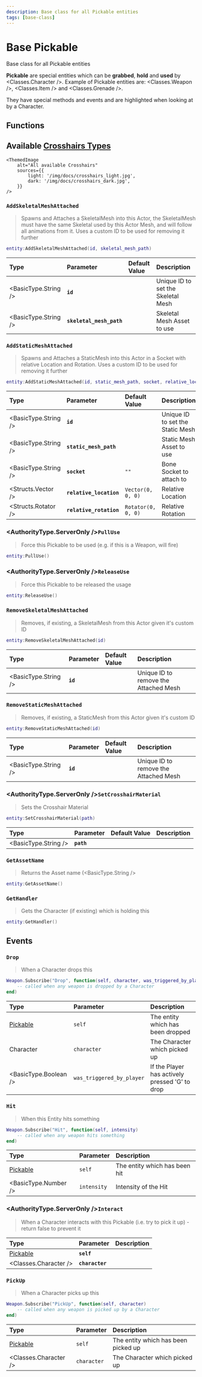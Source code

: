```yaml
---
description: Base class for all Pickable entities
tags: [base-class]
---
```


# Base Pickable

Base class for all Pickable entities


**Pickable** are special entities which can be **grabbed**, **hold** and **used** by <Classes.Character />. Example of Pickable entities are: <Classes.Weapon />, <Classes.Item /> and <Classes.Grenade />.

They have special methods and events and are highlighted when looking at by a Character.

## Functions


<BasePickableFunctions hidden_reference={true} />

## Available [Crosshairs Types](./scripting-reference/glossary/enums.md#crosshairtype)

````mdx-code-block
<ThemedImage
    alt="All available Crosshairs"
    sources={{
        light: '/img/docs/crosshairs_light.jpg',
        dark: '/img/docs/crosshairs_dark.jpg',
    }}
/>
````

### `AddSkeletalMeshAttached`

> Spawns and Attaches a SkeletalMesh into this Actor, the SkeletalMesh must have the same Skeletal used by this Actor Mesh, and will follow all animations from it. Uses a custom ID to be used for removing it further

```lua
entity:AddSkeletalMeshAttached(id, skeletal_mesh_path)
```

| Type | Parameter | Default Value | Description |
| :--- | :--- | :--- | :--- |
| <BasicType.String /> | **`id`** |  | Unique ID to set the Skeletal Mesh |
| <BasicType.String /> | **`skeletal_mesh_path`** |  | Skeletal Mesh Asset to use |

### `AddStaticMeshAttached`

> Spawns and Attaches a StaticMesh into this Actor in a Socket with relative Location and Rotation. Uses a custom ID to be used for removing it further

```lua
entity:AddStaticMeshAttached(id, static_mesh_path, socket, relative_location, relative_rotation)
```

| Type | Parameter | Default Value | Description |
| :--- | :--- | :--- | :--- |
| <BasicType.String /> | **`id`** |  | Unique ID to set the Static Mesh |
| <BasicType.String /> | **`static_mesh_path`** |  | Static Mesh Asset to use |
| <BasicType.String /> | **`socket`** | `""` | Bone Socket to attach to |
| <Structs.Vector /> | **`relative_location`** | `Vector(0, 0, 0)` | Relative Location |
| <Structs.Rotator /> | **`relative_rotation`** | `Rotator(0, 0, 0)` | Relative Rotation |

### <AuthorityType.ServerOnly />`PullUse`

> Force this Pickable to be used \(e.g. if this is a Weapon, will fire\)

```lua
entity:PullUse()
```

### <AuthorityType.ServerOnly />`ReleaseUse`

> Force this Pickable to be released the usage

```lua
entity:ReleaseUse()
```

### `RemoveSkeletalMeshAttached`

> Removes, if existing, a SkeletalMesh from this Actor given it's custom ID

```lua
entity:RemoveSkeletalMeshAttached(id)
```

| Type | Parameter | Default Value | Description |
| :--- | :--- | :--- | :--- |
| <BasicType.String /> | **`id`** |  | Unique ID to remove the Attached Mesh |

### `RemoveStaticMeshAttached`

> Removes, if existing, a StaticMesh from this Actor given it's custom ID

```lua
entity:RemoveStaticMeshAttached(id)
```

| Type | Parameter | Default Value | Description |
| :--- | :--- | :--- | :--- |
| <BasicType.String /> | **`id`** |  | Unique ID to remove the Attached Mesh |

### <AuthorityType.ServerOnly />`SetCrosshairMaterial`

> Sets the Crosshair Material

```lua
entity:SetCrosshairMaterial(path)
```

| Type | Parameter | Default Value | Description |
| :--- | :--- | :--- | :--- |
| <BasicType.String /> | **`path`** |  |  |

### `GetAssetName`

> Returns the Asset name \(<BasicType.String />

```lua
entity:GetAssetName()
```

### `GetHandler`

> Gets the Character \(if existing\) which is holding this

```lua
entity:GetHandler()
```

## Events


<BasePickableEvents hidden_reference={true} />

### `Drop`

> When a Character drops this

```lua
Weapon.Subscribe("Drop", function(self, character, was_triggered_by_player)
    -- called when any weapon is dropped by a Character
end)
```

| Type | Parameter | Description |
| :--- | :--- | :--- |
| [Pickable](pickable) | `self` | The entity which has been dropped |
| Character | `character` | The Character which picked up |
| <BasicType.Boolean /> | `was_triggered_by_player` | If the Player has actively pressed 'G' to drop |

### `Hit`

> When this Entity hits something

```lua
Weapon.Subscribe("Hit", function(self, intensity)
    -- called when any weapon hits something
end)
```

| Type | Parameter | Description |
| :--- | :--- | :--- |
| [Pickable](pickable) | `self` | The entity which has been hit |
| <BasicType.Number /> | `intensity` | Intensity of the Hit |

### <AuthorityType.ServerOnly />`Interact`

> When a Character interacts with this Pickable (i.e. try to pick it up) - return false to prevent it

| Type | Parameter | Description |
| :--- | :--- | :--- |
| [Pickable](pickable) | **`self`** |  |
| <Classes.Character /> | **`character`** |  |

### `PickUp`

> When a Character picks up this

```lua
Weapon.Subscribe("PickUp", function(self, character)
    -- called when any weapon is picked up by a Character
end)
```

| Type | Parameter | Description |
| :--- | :--- | :--- |
| [Pickable](pickable) | `self` | The entity which has been picked up |
| <Classes.Character /> | `character` | The Character which picked up |

